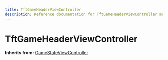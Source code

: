 ```yaml
---
title: TftGameHeaderViewController
description: Reference documentation for TftGameHeaderViewController meta class
---
```



# TftGameHeaderViewController

**Inherits from:** [GameStateViewController](/classes/gamestateviewcontroller)

<ClassDetails file="/db/classes/TftGameHeaderViewController.17d22f0b5578.json" />
